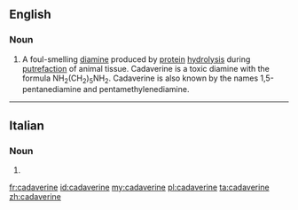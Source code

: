 ==English==

===Noun===
{{en-noun|~}}
{{wikipedia}}

# A foul-smelling [[diamine]] produced by [[protein]] [[hydrolysis]] during [[putrefaction]] of animal tissue. Cadaverine is a toxic diamine with the formula NH<sub>2</sub>(CH<sub>2</sub>)<sub>5</sub>NH<sub>2</sub>. Cadaverine is also known by the names 1,5-pentanediamine and pentamethylenediamine.

----

==Italian==

===Noun===
{{head|it}} {{f}}

# {{plural of|cadaverina|lang=it}}

[[fr:cadaverine]]
[[id:cadaverine]]
[[my:cadaverine]]
[[pl:cadaverine]]
[[ta:cadaverine]]
[[zh:cadaverine]]
